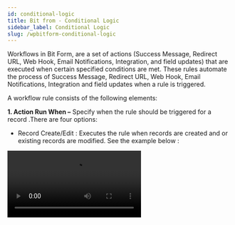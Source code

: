 ```yaml
---
id: conditional-logic
title: Bit from - Conditional Logic
sidebar_label: Conditional Logic
slug: /wpbitform-conditional-logic
---
```


Workflows in Bit Form, are a set of actions (Success Message, Redirect URL, Web Hook, Email Notifications, Integration, and field updates) that are executed when certain specified conditions are met. These rules automate the process of Success Message, Redirect URL, Web Hook, Email Notifications, Integration and field updates when a rule is triggered.

A workflow rule consists of the following elements:

**1. Action Run When –** Specify when the rule should be triggered for a record .There are four options:

 - Record Create/Edit : Executes the rule when records are created and or existing records are modified. See the example below :
 <Video src="Bit-Form-workflow-create-edit" alt="Condition-logic" w="800" h="400" />
 - Record Create : Executes the rule when records are created. It’s doesn’t work for Edit, Delete. See the example below :
 <Video src="Bit-Form-workflow-create" alt="Condition-logic" w="800" h="400" />
 - Record Edit : Executes the rule when existing record are modified. It’s doesn’t work for create, delete.
 <Video src="Bit-Form-workflow-edits-1" alt="Condition-logic" w="800" h="400" />
 - Record Delete : Executes the rule when certain records are deleted. Only Email Notifications and Webhooks can be associated for such a rule.
 <Video src="Bit-Form-workflow-delete" alt="Condition-logic" w="800" h="400" />

**2. Action Effect –**

 ***On Form Load :*** The On Form Load action is used to dynamically alter a Form when it is loaded. The Form actions “On Form Load” is executed when the Form is loaded by a user.

When a page is loaded and you want to pre-filled some field value and can also run a workflow to update value, show, hide, disable and enable field.


There is two ways to pre-filled a value:


 1. Use a initial field value in field properties in the form builder (the feature will be added in the next update of plugin).


 2. Use the parameter in the URL.


 3. Parameter in the URL:  website_url?field_api_name=field_value


 Example: https://www.testpress.bitcode.pro/test/?b-1First_Name=a


Workflow action for On Form Load: on a form load while created or edited following action are available.

1. Field value update


2. Disable


3. Enable


4. Hide
 
5.Show


See the example below: 
<Video src="Bit-Form-On-Form-Load-Always" alt="Condition-logic" w="800" h="400" />

In the above example, after the form loading First Name will be “Bitcode” and Last Name will be disabled. Many kinds of logic are used for On Form Load such as Equal, Not Equal, Is Null, Is Not Null, Contain, Not Contain, Greater Than, Less Than, Start With, Greater Than Equal, Less Than Equal, Start With, End With.

***On Field Input :*** The On Field input is a client side action which will be called whenever the value of a field is modified either by the user . It is used to improve the usability of a form by validating field data even before it is submitted or display other field values based on the value specified in this field. The On Field input is executed before the changed data is persisted in the database.

When a form is created or edited an user/visitor put value in a field based on that you may want to trigger an action. Following actions are available for on field user input:

1. Field value update

2. Disable

3. Enable

4. Hide

5.Show

See the example below:
<Video src="Bit-Form-On-Field-Input-Condition" alt="Condition-logic" w="800" h="400" />

In the above example, if First Name is equal “Bitcode” and Last Name is equal “Technology” then the Email will be bitcode@gmail.com. Many kinds of logic are used for on Field Input such as Equal, Not Equal, Is Null, Is Not Null, Contain, Not Contain, Greater Than, Less Than, Start With, Greater Than Equal, Less Than Equal, Start With, End With.

***On Form Validate :***
This action is executed when a user submits the form to the server, before the user data is stored in the database. The script runs on the server side, and it has access to all the inputs the user entered. Only message can be associated for such a rule.
<Video src="Bit-Form-On-Form-validate-message" alt="Condition-logic" w="800" h="400" />

In the above example, if First Name Start With “B” or Last Name End Width “Y”, a message will be shown from the created confirmation message. Many kinds of logic are used for On Form Validate such as Equal, Not Equal, Is Null, Is Not Null, Contain, Not Contain, Greater Than, Less Than, Start With, Greater Than Equal, Less Than Equal, Start With, End With.

 

 

On Form Submit : On Form Submit is used to execute actions when a new record is successfully submitted to the database or when an existing record is updated or deleted from the database. It’s works on both situation when new data submitted or edit old data. Action on “On form submit” can be triggered with or without condition. The following actions are available in the On form submit:

 1. Success Message

 2. Redirect URL (does not work on edit)

 3. Web Hook

 4. Email Notification

 5. Integration

 6. Field value update.

See the example below:

<Video src="Bit-Form-On-Form-Submit-success-message-and-page-redirects.mp4" alt="Condition-logic" w="800" h="400" />


In the above example, if First Name is Null And Last Name Is Not Null then a success message will be shown from the created confirmation message and the page redirect to “https://bitpress.pro/”. Many kinds of logic are used for On Form Submit such as Equal, Not Equal, Is Null, Is Not Null, Contain, Not Contain, Greater Than, Less Than, Start With, Greater Than Equal, Less Than Equal, Start With, End With.

 
***Workflow condition :*** You can create multiple conditions in a workflow rule. Each condition consists of two elements. One is specifying which records should be triggered i.e. all records or the records that match the criteria. Another is adding the criteria based on which it should be triggered.

**3. Action Behavior –**

***Always :*** The action in a workflow executes for all records by default when the action behavior field is set as Always.

***Condition :*** Executes the workflow via conditional logic. Rule will be triggered for the records that meet the criteria.

In condition you can use many kinds of logic. Here’s some examples of condition: 

<Video src="Bit-Form-workflow-condition" alt="Condition-logic" w="800" h="400" />

In the above example, if the workflow is work, continent value is set to “Asia”. Although “language”=”bangla” is not match the workflow is working. Because firstly the workflow checks whether the first two conditions (“country”=”Bangladesh” and “City”=”Dhaka”) are met, if met then it’s check the next condition. We used OR logic for next condition. We setted “language”=”bangla” in workflow but filled up this field “english”. Since we used OR for this condition, if not the condition is met then the workflow will check the next condition. We used AND for the next condition. For this, it must be met, or the workflow will not work. 

<Video src="Bit-Form-workflow-condition1-1.gif-min-1" alt="Condition-logic" w="800" h="400" />

In the above example, if the workflow is work, continent value is set to “Asia”. Although the first two conditions (“country”=”Pakistan” and “City”=”Islamabad”) do not match the workflow is working. Because this time the workflow check the condition by group. Firstly the workflow checks whether the first two conditions (“country”=”Bangladesh” and “City”=”Dhaka”) are met, since we used OR after those two conditions, if not those conditions are met then the workflow will check the next condition. We uses OR logic for next condition. Then it checks whether the last two conditions are met. If match, the workflow will work.

<Video src="Bit-Form-workflow-condition3.gif-min" alt="Condition-logic" w="800" h="400" />

In the above example, if the workflow is work, continent value is set to “Asia”. The workflow is not working. Because firstly the workflow checks whether the first two conditions (“country”=”Bangladesh” and “City”=”Dhaka”) are met, if match then it checks the next condition. We used OR logic for the next condition. Since we used OR for this condition, if not the condition is match then the workflow will check the next condition.

We used AND for the next condition. Since we used AND for this condition, for this, it must be met or the workflow will not work. We setted “Sea port”=”chittagong” in workflow but filled up this field “karachi”. This condition isn’t match, for this the workflow isn’t working.

**#Calculation :**

In Bit Form, you can use many kinds of mathematics calculations. Bit form allow Addition, Subtraction, Multiplication, Division. You can calculate via form fields value or custom value. See the example below : 

<Video src="Calculations" alt="Condition-logic" w="800" h="400" />

In the above example, the sum of the two fields value is shown. If you want to calculate with field values, you have to follow the syntax. Here’s an example syntax : ${bf12-7-Electricity_Bill}+${bf12-8-Internet_Bill} . Start with the ‘$’ sign then have to wrap the field key in ‘{}’. Here’s ‘bf12-7-Electricity_Bill’ and ‘bf12-8-Internet_Bill’ are field keys.

<Video src="Calculations-via-custom-valuess" alt="Condition-logic" w="800" h="400" />

> ***Notice: Bit Form allows only the number field for calculation.***